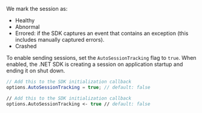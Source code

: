 We mark the session as:

- Healthy
- Abnormal
- Errored: if the SDK captures an event that contains an exception (this includes manually captured errors).
- Crashed

To enable sending sessions, set the `AutoSessionTracking` flag to `true`. When enabled, the .NET SDK is creating a session on application startup and ending it on shut down.

```csharp {tabTitle:C#}
// Add this to the SDK initialization callback
options.AutoSessionTracking = true; // default: false
```

```fsharp {tabTitle:F#}
// Add this to the SDK initialization callback
options.AutoSessionTracking <- true // default: false
```
